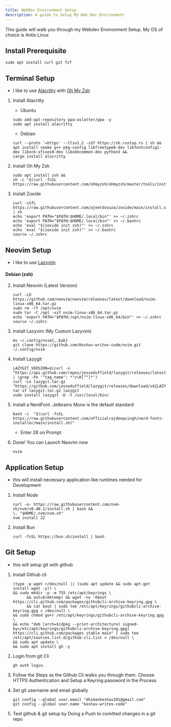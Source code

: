 ```yaml
---
title: WebDev Environment Setup
description: A guide to Setup My Web Dev Environemtn
---
```


This guide will walk you through my Webdev Environment Setup.
My OS of choice is Antix Linux

## Install Prerequisite
```shell
sudo apt install curl git fzf
```

## Terminal Setup
- I like to use [Alacritty](https://alacritty.org/) with [Oh My Zsh](https://ohmyz.sh/)

<Steps>

  1. Install Alacritty
      - Ubuntu
      ```shell
      sudo add-apt-repository ppa:aslatter/ppa -y
      sudo apt install alacritty
      ```
      - Debian
      ```shell
      curl --proto '=https' --tlsv1.2 -sSf https://sh.rustup.rs | sh &&
      apt install cmake g++ pkg-config libfreetype6-dev libfontconfig1-dev libxcb-xfixes0-dev libxkbcommon-dev python3 &&
      cargo install alacritty
      ```
  2. Install Oh My Zsh

      ```shell
      sudo apt install zsh &&
      sh -c "$(curl -fsSL https://raw.githubusercontent.com/ohmyzsh/ohmyzsh/master/tools/install.sh)"
      ```
  3. Install Zoxide

      ```shell
      curl -sSfL https://raw.githubusercontent.com/ajeetdsouza/zoxide/main/install.sh | sh
      echo 'export PATH="$PATH:$HOME/.local/bin"' >> ~/.zshrc
      echo 'export PATH="$PATH:$HOME/.local/bin"' >> ~/.bashrc
      echo 'eval "$(zoxide init zsh)"' >> ~/.zshrc
      echo 'eval "$(zoxide init zsh)"' >> ~/.bashrc
      source ~/.zshrc
      ```
</Steps>

## Neovim Setup

- I like to use [Lazyvim](https://www.lazyvim.org/) 
#### Debian (zsh)
<Steps>

  2. Install Neovim (Latest Version)

      ```shell
      curl -LO https://github.com/neovim/neovim/releases/latest/download/nvim-linux-x86_64.tar.gz
      sudo rm -rf /opt/nvim
      sudo tar -C /opt -xzf nvim-linux-x86_64.tar.gz
      echo 'export PATH="$PATH:/opt/nvim-linux-x86_64/bin"' >> ~/.zshrc
      source ~/.zshrc
      ```
  3. Install Lazyvim (My Custom Lazyvim)

      ```shell
      mv ~/.config/nvim{,.bak}
      git clone https://github.com/Keshav-writes-code/nvim.git ~/.config/nvim
      ```
  4. Install Lazygit 

      ```shell
      LAZYGIT_VERSION=$(curl -s "https://api.github.com/repos/jesseduffield/lazygit/releases/latest" | \grep -Po '"tag_name": *"v\K[^"]*')
      curl -Lo lazygit.tar.gz "https://github.com/jesseduffield/lazygit/releases/download/v${LAZYGIT_VERSION}/lazygit_${LAZYGIT_VERSION}_Linux_x86_64.tar.gz"
      tar xf lazygit.tar.gz lazygit
      sudo install lazygit -D -t /usr/local/bin/
      ```
  5. Install a NerdFont. Jetbrains Mono is the default standard
  
      ```shell
      bash -c  "$(curl -fsSL https://raw.githubusercontent.com/officialrajdeepsingh/nerd-fonts-installer/main/install.sh)"
      ```
      - Enter 28 on Prompt
  5. Done! You can Launch Neovim now
      ```shell
      nvim
      ```
</Steps>


## Application Setup

- this will install necessary application like runtimes needed for Development

<Steps>

  1. Install Node
      ```shell
      curl -o- https://raw.githubusercontent.com/nvm-sh/nvm/v0.40.1/install.sh | bash &&
      \. "$HOME/.nvm/nvm.sh"
      nvm install 22
      ```
  2. Install Bun

      ```shell
      curl -fsSL https://bun.sh/install | bash
      ```

</Steps>

## Git Setup

- this will setup git with github

<Steps>

  1. Install Github cli
      ```shell
      (type -p wget >/dev/null || (sudo apt update && sudo apt-get install wget -y)) \
      && sudo mkdir -p -m 755 /etc/apt/keyrings \
            && out=$(mktemp) && wget -nv -O$out https://cli.github.com/packages/githubcli-archive-keyring.gpg \
            && cat $out | sudo tee /etc/apt/keyrings/githubcli-archive-keyring.gpg > /dev/null \
      && sudo chmod go+r /etc/apt/keyrings/githubcli-archive-keyring.gpg \
      && echo "deb [arch=$(dpkg --print-architecture) signed-by=/etc/apt/keyrings/githubcli-archive-keyring.gpg] https://cli.github.com/packages stable main" | sudo tee /etc/apt/sources.list.d/github-cli.list > /dev/null \
      && sudo apt update \
      && sudo apt install gh -y
      ```
  2. Login from git Cli

      ```shell
      gh auth login.
      ```
  3. Follow the Steps as the Github Cli walks you through them. Choose HTTPS Authentication and Setup a Keyring password in the Process 
  4. Set git username and email globally
      ```shell
      git config --global user.email "dhimankeshav201@gmail.com"
      git config --global user.name "keshav-writes-code"
      ```
  5. Test github & git setup by Doing a Push to comitted changes in a git repo

</Steps>

